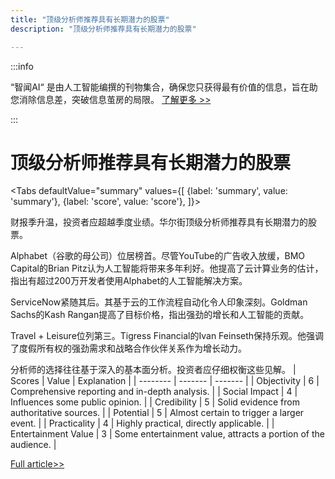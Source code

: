 ```yaml
---
title: "顶级分析师推荐具有长期潜力的股票"
description: "顶级分析师推荐具有长期潜力的股票"

---
```



:::info

“智闻AI“ 是由人工智能编撰的刊物集合，确保您只获得最有价值的信息，旨在助您消除信息差，突破信息茧房的局限。  [了解更多 >>](/)

:::

# 顶级分析师推荐具有长期潜力的股票


<Tabs
	defaultValue="summary"
	values={[
	{label: 'summary', value: 'summary'},
	{label: 'score', value: 'score'},
]}>
<TabItem value="summary">


财报季升温，投资者应超越季度业绩。华尔街顶级分析师推荐具有长期潜力的股票。

Alphabet（谷歌的母公司）位居榜首。尽管YouTube的广告收入放缓，BMO Capital的Brian Pitz认为人工智能将带来多年利好。他提高了云计算业务的估计，指出有超过200万开发者使用Alphabet的人工智能解决方案。

ServiceNow紧随其后。其基于云的工作流程自动化令人印象深刻。Goldman Sachs的Kash Rangan提高了目标价格，指出强劲的增长和人工智能的贡献。

Travel + Leisure位列第三。Tigress Financial的Ivan Feinseth保持乐观。他强调了度假所有权的强劲需求和战略合作伙伴关系作为增长动力。

分析师的选择往往基于深入的基本面分析。投资者应仔细权衡这些见解。
</TabItem>
<TabItem value="score">
	| Scores     | Value   | Explanation |
	| -------- | ------- | ------- |
	| Objectivity  | 6    | Comprehensive reporting and in-depth analysis.    |
	| Social Impact | 4     | Influences some public opinion.    |
	| Credibility    | 5    | Solid evidence from authoritative sources.    |
	| Potential    | 5    | Almost certain to trigger a larger event.    |
	| Practicality    | 4    | Highly practical, directly applicable.    |
	| Entertainment Value    | 3    | Some entertainment value, attracts a portion of the audience.    |
</TabItem>
</Tabs>

[Full article>>](https://www.cnbc.com/2024/08/04/top-wall-street-analysts-like-these-3-stocks-for-long-term-prospects.html)
